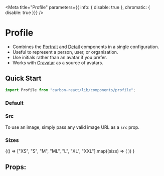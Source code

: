

<Meta
  title="Profile"
  parameters={{ info: { disable: true }, chromatic: { disable: true }}}
/>

# Profile

- Combines the [Portrait](/components/portrait) and [Detail](/components/detail) components in a single configuration.
- Useful to represent a person, user, or organisation.
- Use initials rather than an avatar if you prefer.
- Works with [Gravatar](http://en.gravatar.com/) as a source of avatars.

## Quick Start

```jsx
import Profile from "carbon-react/lib/components/profile";
```

### Default

<Preview>
  <Story name="default">
    <Profile email="email@email.com" initials="JD" name="John Doe" />
  </Story>
</Preview>

### Src

To use an image, simply pass any valid image URL as a `src` prop.

<Preview>
  <Story name="src">
    <Profile
      email="email@email.com"
      initials="JD"
      name="John Doe"
      src="https://avataaars.io/?avatarStyle=Transparent&topType=LongHairStraight&accessoriesType=Blank&hairColor=BrownDark&facialHairType=Blank&clotheType=BlazerShirt&eyeType=Default&eyebrowType=Default&mouthType=Default&skinColor=Light"
    />
  </Story>
</Preview>

### Sizes

<Preview>
  <Story name="sizes">
    {() =>
      ["XS", "S", "M", "ML", "L", "XL", "XXL"].map((size) => (
        <Profile
          email="email@email.com"
          initials="JD"
          name="John Doe"
          size={size}
        />
      ))
    }
  </Story>
</Preview>

## Props:

<Props of={Profile} />
